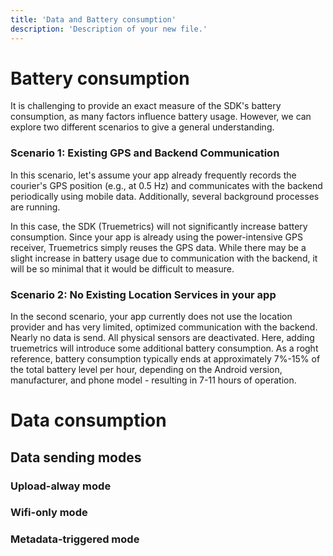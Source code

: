 ```yaml
---
title: 'Data and Battery consumption'
description: 'Description of your new file.'
---
```


# Battery consumption

It is challenging to provide an exact measure of the SDK's battery consumption, as many factors influence battery usage. However, we can explore two different scenarios to give a general understanding.

### Scenario 1: Existing GPS and Backend Communication
In this scenario, let's assume your app already frequently records the courier's GPS position (e.g., at 0.5 Hz) and communicates with the backend periodically using mobile data. Additionally, several background processes are running.

In this case, the SDK (Truemetrics) will not significantly increase battery consumption. Since your app is already using the power-intensive GPS receiver, Truemetrics simply reuses the GPS data. While there may be a slight increase in battery usage due to communication with the backend, it will be so minimal that it would be difficult to measure.

### Scenario 2: No Existing Location Services in your app
In the second scenario, your app currently does not use the location provider and has very limited, optimized communication with the backend. Nearly no data is send. All physical sensors are deactivated. Here, adding truemetrics will introduce some additional battery consumption. As a roght reference, battery consumption typically ends at approximately 7%-15% of the total battery level per hour, depending on the Android version, manufacturer, and phone model - resulting in 7-11 hours of operation.

# Data consumption
## Data sending modes
### Upload-alway mode
### Wifi-only mode
### Metadata-triggered mode


